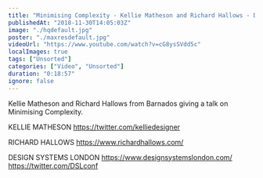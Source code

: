 ```yaml
---
title: "Minimising Complexity - Kellie Matheson and Richard Hallows - Design Systems London"
publishedAt: "2018-11-30T14:05:03Z"
image: "./hqdefault.jpg"
poster: "./maxresdefault.jpg"
videoUrl: "https://www.youtube.com/watch?v=cG8ysSVdd5c"
localImages: true
tags: ["Unsorted"]
categories: ["Video", "Unsorted"]
duration: "0:18:57"
ignore: false
---
```


Kellie Matheson and Richard Hallows from Barnados giving a talk on Minimising Complexity.

KELLIE MATHESON
https://twitter.com/kelliedesigner

RICHARD HALLOWS
https://www.richardhallows.com/

DESIGN SYSTEMS LONDON
https://www.designsystemslondon.com/
https://twitter.com/DSLconf
